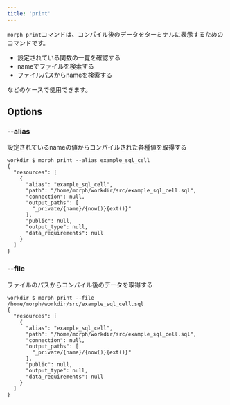```yaml
---
title: 'print'
---
```


`morph print`コマンドは、コンパイル後のデータをターミナルに表示するためのコマンドです。

- 設定されている関数の一覧を確認する
- nameでファイルを検索する
- ファイルパスからnameを検索する

などのケースで使用できます。

## Options

### --alias

設定されているnameの値からコンパイルされた各種値を取得する

```shell
workdir $ morph print --alias example_sql_cell
{
  "resources": [
    {
      "alias": "example_sql_cell",
      "path": "/home/morph/workdir/src/example_sql_cell.sql",
      "connection": null,
      "output_paths": [
        "_private/{name}/{now()}{ext()}"
      ],
      "public": null,
      "output_type": null,
      "data_requirements": null
    }
  ]
}
```

### --file

ファイルのパスからコンパイル後のデータを取得する

```shell
workdir $ morph print --file /home/morph/workdir/src/example_sql_cell.sql
{
  "resources": [
    {
      "alias": "example_sql_cell",
      "path": "/home/morph/workdir/src/example_sql_cell.sql",
      "connection": null,
      "output_paths": [
        "_private/{name}/{now()}{ext()}"
      ],
      "public": null,
      "output_type": null,
      "data_requirements": null
    }
  ]
}
```